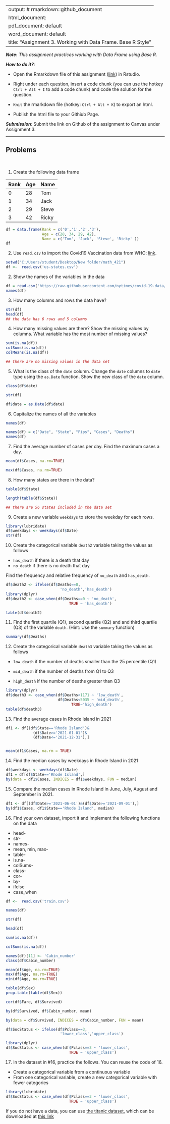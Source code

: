 
---
output: # rmarkdown::github_document
  html_document:
  pdf_document: default
  word_document: default
title: "Assignment 3.  Working with Data Frame. Base R Style"
---

***Note*:** *This assignment practices working with Data Frame using Base R.*

***How to do it?***: 

- Open the Rmarkdown file of this assignment ([link](assignment3.Rmd)) in Rstudio. 

- Right under each question, insert  a code chunk (you can use the hotkey `Ctrl + Alt + I` to add a code chunk) and code the solution for the question. 

- `Knit` the rmarkdown file (hotkey: `Ctrl + Alt + K`) to export an html.  

-  Publish the html file to your Githiub Page. 

***Submission***: Submit the link on Github of the assignment to Canvas under Assignment 3. 

-------

Problems
-------
 \

1. Create the following data frame

| Rank 	| Age 	| Name  	|
|:------	|:-----	|:-------	|
| 0    	| 28  	| Tom   	|
| 1    	| 34  	| Jack  	|
| 2    	| 29  	| Steve 	|
| 3    	| 42  	| Ricky 	|
```r
df = data.frame(Rank = c('0','1','2','3'),
                Age = c(28, 34, 29, 42),
                Name = c('Tom', 'Jack', 'Steve', 'Ricky' ))
df
```

2. Use `read.csv` to import the Covid19 Vaccination data from WHO: [link](https://raw.githubusercontent.com/nytimes/covid-19-data/master/us-states.csv).
```r
setwd("C:/Users/student/Desktop/New folder/math_421")
df <-  read.csv('us-states.csv')
```


2. Show the names of the variables in the data

```r
df = read.csv('https://raw.githubusercontent.com/nytimes/covid-19-data/master/us-states.csv')
names(df)
```


3. How many columns and rows the data have? 
```r
str(df)
head(df)
## the data has 6 rows and 5 columns
```


4. How many missing values are there?  Show the missing values by columns.  What variable has the most number of missing values?
```r
sum(is.na(df))
colSums(is.na(df))
colMeans(is.na(df))

## there are no missing values in the data set
```
5. What is the class of the `date` column. Change the `date` columns to `date` type using the `as.Date` function. Show the new class of the `date` column. 
```r
class(df$date)
```
```r
str(df)
```


```r
df$date = as.Date(df$date)
```


6. Capitalize the names of all the variables
```r
names(df)
```
```r
names(df) = c("Date", "State", "Fips", "Cases", "Deaths")
names(df)
```
7. Find the average number of cases per day. Find the maximum cases a day.  
```r
mean(df$Cases, na.rm=TRUE)
```
```r
max(df$Cases, na.rm=TRUE)
```


8. How many states are there in the data?  
```r
table(df$State)
```
```r
length(table(df$State))

## there are 56 states included in the data set 
```


9. Create a new variable `weekdays` to store the weekday for each rows. 
```r
library(lubridate)
df$weekdays <- weekdays(df$Date)
str(df)
```


10. Create the categorical variable `death2` variable taking the values as follows

- `has_death` if there is a death that day
-  `no_death` if there is no death that day

Find the frequency and relative frequency of `no_death` and `has_death`. 
```r
df$death2 <- ifelse(df$Deaths==0, 
                        'no_death','has_death')
library(dplyr)
df$death2 <- case_when(df$Deaths==0 ~ 'no_death', 
                            TRUE ~ 'has_death')

table(df$death2)
`````
11. Find the first quartile (Q1), second quartile (Q2) and and third quartile (Q3) of the variable `death`. (Hint:  Use the `summary` function)
```r
summary(df$Deaths)
```

12. Create the categorical variable `death3` variable taking the values as follows

- `low_death` if the number of deaths smaller than the 25 percentile (Q1)

- `mid_death` if the number of deaths from Q1 to Q3

- `high_death` if the number of deaths greater than Q3
```r
library(dplyr)
df$death3 <- case_when(df$Deaths<1171 ~ 'low_death',
                       df$Deaths<5035 ~ 'mid_death',
                             TRUE~'high_death')
table(df$death3)
```

13. Find the average cases in Rhode Island in 2021
```r
df1 <- df[(df$State=='Rhode Island')&
            (df$Date>='2021-01-01')&
            (df$Date<='2021-12-31'),]


mean(df1$Cases, na.rm = TRUE)
```


14. Find the median cases by weekdays in Rhode Island in 2021 
```r
df$weekdays <- weekdays(df$Date)
df1 = df[df$State=='Rhode Island',]
by(data = df1$Cases, INDICES = df1$weekdays, FUN = median)
```


15. Compare the median cases in Rhode Island in June, July, August and September in 2021. 
```r
df1 <- df[(df$Date>='2021-06-01')&(df$Date>='2021-09-01'),]
by(df1$Cases, df1$State=='Rhode Island', median)
```


16.  Find your own dataset, import it and implement the following functions on the data

- head-
- str-
- names-
- mean, min, max-
- table-
- is.na-
- colSums-
- class-
- cor-
- by-
- ifelse
- case_when
```r
df <-  read.csv('train.csv')

names(df)
```
```r
str(df)
```
```r
head(df)
```
```r
sum(is.na(df))
```
```r
colSums(is.na(df))
```
```r
names(df)[11] <- 'Cabin_number'
class(df$Cabin_number)
```
```r
mean(df$Age, na.rm=TRUE)
max(df$Age, na.rm=TRUE)
min(df$Age, na.rm=TRUE)
```
```r
table(df$Sex)
prop.table(table(df$Sex))

```
```r
cor(df$Fare, df$Survived)
```
```r
by(df$Survived, df$Cabin_number, mean)

by(data = df$Survived, INDICES = df$Cabin_number, FUN = mean)

```
```r
df$SocStatus <- ifelse(df$Pclass==3, 
                        'lower_class','upper_class')
```

```r
library(dplyr)
df$SocStatus <- case_when(df$Pclass==3 ~ 'lower_class', 
                            TRUE ~ 'upper_class')
```

17.  In the dataset in #16, practice the follows.  You can reuse the code of 16. 

- Create a categorical variable from a continuous variable
- From one categorical variable, create a new categorical variable with fewer categories
```r
library(lubridate)
df$SocStatus <- case_when(df$Pclass==3 ~ 'lower_class', 
                            TRUE ~ 'upper_class')

```


If you do not have a data, you can use [the titanic dataset](https://www.kaggle.com/competitions/titanic/overview), which can be downloaded at [this link](../data/titanic.csv)

